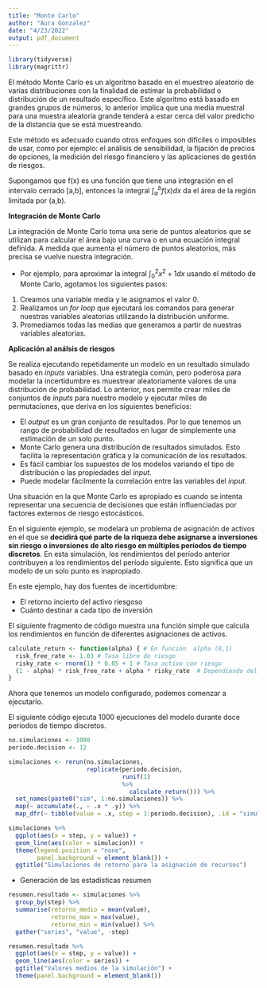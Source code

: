 ---
title: "Monte Carlo"
author: "Aura Gonzalez"
date: "4/23/2022"
output: pdf_document
---


```{r, echo=FALSE, warning=FALSE}
library(tidyverse)
library(magrittr)
```


El método Monte Carlo es un algoritmo basado en el muestreo aleatorio de varias distribuciones con la finalidad de estimar la probabilidad o distribución de un resultado específico. Este algoritmo está basado en grandes grupos de números, lo anterior implica que una media muestral para una muestra aleatoria grande tenderá a estar cerca del valor predicho de la distancia que se está muestreando.

Este método es adecuado cuando otros enfoques son difíciles o imposibles de usar, como por ejemplo: el análisis de sensibilidad, la fijación de precios de opciones, la medición del riesgo financiero y las aplicaciones de gestión de riesgos.

Supongamos que f(x) es una función que tiene una integración en el intervalo cerrado [a,b], entonces la integral $\int_a^b f(x) dx$ da el área de la región limitada por (a,b).



**Integración de Monte Carlo**

La integración de Monte Carlo toma una serie de puntos aleatorios que se utilizan para calcular el área bajo una curva o en una ecuación integral definida. A medida que aumenta el número de puntos aleatorios, más precisa se vuelve nuestra integración.

* Por ejemplo, para aproximar la integral $\int_0^2x^2+1 dx$ usando el método de Monte Carlo, agotamos los siguientes pasos:

1. Creamos una variable media y le asignamos el valor 0.
2. Realizamos un *for loop* que ejecutará los comandos para generar nuestras variables aleatorias utilizando la distribución uniforme.
3. Promediamos todas las medias que generamos a partir de nuestras variables aleatorias.


**Aplicación al análsis de riesgos**

Se realiza ejecutando repetidamente un modelo en un resultado simulado basado en *inputs* variables. Una estrategia común, pero poderosa para modelar la incertidumbre es muestrear aleatoriamente valores de una distribución de probabilidad. Lo anterior, nos permite crear miles de conjuntos de *inputs* para nuestro modelo y ejecutar miles de permutaciones, que deriva en los siguientes beneficios:

* El *output* es un gran conjunto de resultados. Por lo que tenemos un rango de probabilidad de resultados en lugar de simplemente una estimación de un solo punto.
* Monte Carlo genera una distribución de resultados simulados. Esto facilita la representación gráfica y la comunicación de los resultados.
* Es fácil cambiar los supuestos de los modelos variando el tipo de distribución o las propiedades del *input*.
* Puede modelar fácilmente la correlación entre las variables del *input*.

Una situación en la que Monte Carlo es apropiado es cuando se intenta representar una secuencia de decisiones que están influenciadas por factores externos de riesgo estocásticos.  

En el siguiente ejemplo, se modelará un problema de asignación de activos en el que se **decidirá qué parte de la riqueza debe asignarse a inversiones sin riesgo o inversiones de alto riesgo en múltiples períodos de tiempo discretos**. En esta simulación, los rendimientos del período anterior contribuyen a los rendimientos del período siguiente. Esto significa que un modelo de un solo punto es inapropiado.

En este ejemplo, hay dos fuentes de incertidumbre:

* El retorno incierto del activo riesgoso
* Cuánto destinar a cada tipo de inversión

El siguiente fragmento de código muestra una función simple que calcula los rendimientos en función de diferentes asignaciones de activos.

```{r  Funcion para el retorno}
calculate_return <- function(alpha) { # En funcion  alpha (0,1)
  risk_free_rate <- 1.03 # Tasa libre de riesgo
  risky_rate <- rnorm(1) * 0.05 + 1 # Tasa activo con riesgo
  (1 - alpha) * risk_free_rate + alpha * risky_rate  # Dependiendo del alpha se asignará mayor o menor proporcion a los activos sin riesgos
}
```

Ahora que tenemos un modelo configurado, podemos comenzar a ejecutarlo.

El siguiente código ejecuta 1000 ejecuciones del modelo durante doce períodos de tiempo discretos.

```{r Simulacion del modelo}
no.simulaciones <- 1000
periodo.decision <- 12

simulaciones <- rerun(no.simulaciones, 
                      replicate(periodo.decision, 
                                runif(1) 
                                %>% 
                                  calculate_return())) %>%
  set_names(paste0("sim", 1:no.simulaciones)) %>%
  map(~ accumulate(., ~ .x * .y)) %>%
  map_dfr(~ tibble(value = .x, step = 1:periodo.decision), .id = "simulacion")

simulaciones %>%
  ggplot(aes(x = step, y = value)) +
  geom_line(aes(color = simulacion)) +
  theme(legend.position = "none",
        panel.background = element_blank()) +
  ggtitle("Simulaciones de retorno para la asignación de recursos")
```


* Generación de las estadísticas resumen

```{r Resumen}
resumen.resultado <- simulaciones %>%
  group_by(step) %>%
  summarise(retorno_medio = mean(value), 
            retorno_max = max(value), 
            retorno_min = min(value)) %>%
  gather("series", "value", -step)

resumen.resultado %>%
  ggplot(aes(x = step, y = value)) +
  geom_line(aes(color = series)) +
  ggtitle("Valores medios de la simulación") +
  theme(panel.background = element_blank()) 
```

